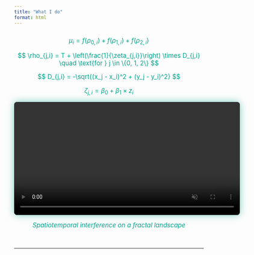 ```yaml
---
title: "What I do"
format: html
---
```


<div style="text-align: center; margin: 2em 0;">

<!-- Styled equations -->
<div style="text-align: center; color: #00A68A; font-size: 1.2em; margin-bottom: 3em;">

$$
\mu_i = f(\rho_{0,i}) + f(\rho_{1,i}) + f(\rho_{2,i})
$$

$$
\rho_{j,i} = T + \left(\frac{1}{\zeta_{j,i}}\right) \times D_{j,i}
\quad \text{for } j \in \{0, 1, 2\}
$$

$$
D_{j,i} = -\sqrt{(x_j - x_i)^2 + (y_j - y_i)^2}
$$

$$
\zeta_{j,i} = \beta_0 + \beta_1 \times z_i
$$

  <video width="600" autoplay loop muted playsinline style="border-radius: 8px; box-shadow: 0 0 20px #00A68A88; background-color: #202123;">
    <source src="media/mu_wave.mp4" type="video/mp4">
    Your browser does not support the video tag.
  </video>
  <p style="color: #00A68A;"><em>Spatiotemporal interference on a fractal landscape</em></p>
</div>

</div>

---

<script>
  document.addEventListener("DOMContentLoaded", function () {
    const observer = new MutationObserver(() => {
      const svgIcon = document.querySelector(".aa-SubmitButton .aa-SubmitIcon svg");
      if (svgIcon) {
        svgIcon.setAttribute("fill", "#00A68A");
        svgIcon.setAttribute("stroke", "#00A68A");
        svgIcon.style.color = "#00A68A";
      }
    });

    observer.observe(document.body, {
      childList: true,
      subtree: true
    });
  });
</script>
